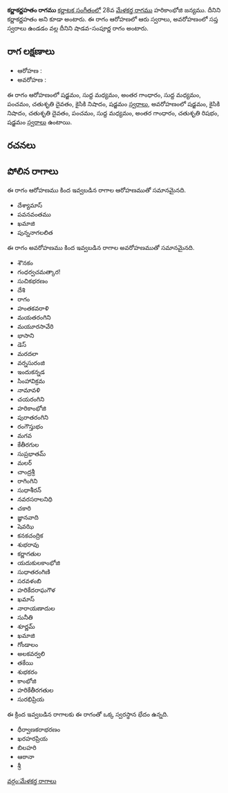 {{Infobox ragam
	| name          	= కర్ణాకర్ణహతం
	| synonym	    	= కర్ణాకర్ణహతం
	| mela          	= 
	| chakra        	= 
	| janaka        	= 
	| type          	= శాడవ-సంపూర్ణ
	| arohanam      	= {{svaraC|S|M1|G3|M1|P|D2|N2|S'}} 
	| avarohanam    	= {{svaraC|S'|N2|D2|P|M1|G3|R2|S}}
	| jeeva         	=
	| chhaya        	=
	| nyasa         	=
	| vishesha      	= 
	| equivalent  		= 
}}
{{కర్ణాటక సంగీత రాగాలు}}
'''కర్ణాకర్ణహతం రాగము''' [[కర్ణాటక సంగీతం]]లో 28వ [[మేళకర్త రాగము]] హరికాంభోజి జన్యము. దీనిని కర్ణాకర్ణహతం అని కూడా అంటారు. ఈ రాగం ఆరోహణలో ఆరు స్వరాలు, అవరోహణంలో సప్త స్వరాలు ఉండడం వల్ల దీనిని షాడవ-సంపూర్ణ రాగం అంటారు.


==రాగ లక్షణాలు==


* ఆరోహణ : {{svaraC|S|M1|G3|M1|P|D2|N2|S'}} 
* అవరోహణ : {{svaraC|S'|N2|D2|P|M1|G3|R2|S}}

ఈ రాగం ఆరోహణంలో షడ్జమం, సుద్ద మధ్యమం, అంతర గాంధారం, సుద్ద మధ్యమం, పంచమం, చతుశృతి దైవతం, కైసికి నిషాదం, షడ్జమం [[స్వరాలు]], అవరోహణంలో షడ్జమం, కైసికి నిషాదం, చతుశృతి దైవతం, పంచమం, సుద్ద మధ్యమం, అంతర గాంధారం, చతుశృతి రిషభం, షడ్జమం [[స్వరాలు]] ఉంటాయి.

==రచనలు==



==పోలిన రాగాలు==
ఈ రాగం ఆరోహణము కింద ఇవ్వబడిన రాగాల ఆరోహణముతో సమానమైనది.
* దేశ్యామాస్
* పవనవంతము
* ఖమాజి
* పున్ననాగలలిత

ఈ రాగం అవరోహణము కింద ఇవ్వబడిన రాగాల అవరోహణముతో సమానమైనది.
* శౌనకం
* గంధర్వచమత్కార!
* సుచికభరణం
* దేశి
* రాగం
* హంతకవరాళి
* మయతరంగిని
* మయూరసావేరి
* భాసాని
* డెస్
* మరదలా
* వర్నసురంజి
* ఇందుకన్నడ
* సింహావిక్రమ
* నామావళి
* చయరంగిని
* హరికాంభోజి
* పురాతరంగిని
* రంగౌస్తుభం
* మగవ
* కేతీరగుల
* సుప్రభాతమ్
* మలర్
* చాంద్రశ్రీ
* రాగింగిని
* సుధాశీరన్
* నవరసరాలనిధి
* చకారి
* జ్ఞానవాది
* షెవఝి
* కనకచంద్రిక
* శుభరావు
* కర్ణాగతుల
* యదుకులకాంభోజి
* సుధాతరంగిణి
* సరవళంబి
* హరికేదరాఘగౌళ
* ఖమాస్
* నారాయణాదుల
* సునీతి
* శూర్ణమ్
* ఖమాజి
* గోండాలం
* అలకవర్వలి
* తకేయి
* శుభకరం
* కాంభోజి
* హరికేతీరగతుల
* సురభిప్రియ

ఈ క్రింద ఇవ్వబడిన రాగాలకు ఈ రాగంతో ఒక్క స్వరస్థాన భేదం ఉన్నది.
* ధీర్వాణకరాభరణం
* ఖరహరప్రియ
* బిలహరి
* ఆఠానా
* శ్రీ



[[వర్గం:మేళకర్త రాగాలు]]